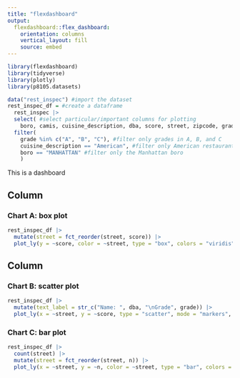 ```yaml
---
title: "flexdashboard"
output: 
  flexdashboard::flex_dashboard:
    orientation: columns
    vertical_layout: fill
    source: embed
---
```


```r
library(flexdashboard)
library(tidyverse)
library(plotly)
library(p8105.datasets)
```


```r
data("rest_inspec") #import the dataset
rest_inspec_df = #create a dataframe
  rest_inspec |> 
  select( #select particular/important columns for plotting
    boro, camis, cuisine_description, dba, score, street, zipcode, grade) |>
  filter(
    grade %in% c("A", "B", "C"), #filter only grades in A, B, and C
    cuisine_description == "American", #filter only American restaurants
    boro == "MANHATTAN" #filter only the Manhattan boro
    )
```

This is a dashboard

Column {data-width=650}
-----------------------------------------------------------------------

### Chart A: box plot

```r
rest_inspec_df |>
  mutate(street = fct_reorder(street, score)) |>
  plot_ly(y = ~score, color = ~street, type = "box", colors = "viridis")
```

Column {data-width=350}
-----------------------------------------------------------------------

### Chart B: scatter plot

```r
rest_inspec_df |>
  mutate(text_label = str_c("Name: ", dba, "\nGrade", grade)) |> 
  plot_ly(x = ~street, y = ~score, type = "scatter", mode = "markers", color = ~grade,   text = ~text_label, alpha = 0.5)
```

### Chart C: bar plot

```r
rest_inspec_df |>
  count(street) |>
  mutate(street = fct_reorder(street, n)) |>
  plot_ly(x = ~street, y = ~n, color = ~street, type = "bar", colors = "viridis")
```

